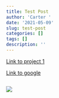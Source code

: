 ```yaml
---
title: Test Post
author: 'Carter '
date: '2021-05-09'
slug: test-post
categories: []
tags: []
description: ''
---
```

[Link to project 1](/project/project1/)

[Link to google](https://www.google.com)

```R

```
![](/post/2021-05-09-test-post_files/Strep reverse.HEIC)

